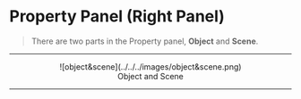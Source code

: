 
# Property Panel (Right Panel)

> There are two parts in the Property panel, **Object** and **Scene**.

---

<center>![object&scene](../../../images/object&scene.png)</center>
<center>Object and Scene</center>

---

<Cards>
  <Card title="Object" href="/engine/operate/right/object" />
  <Card title="Scene" href="/engine/operate/right/scene" />
</Cards>
